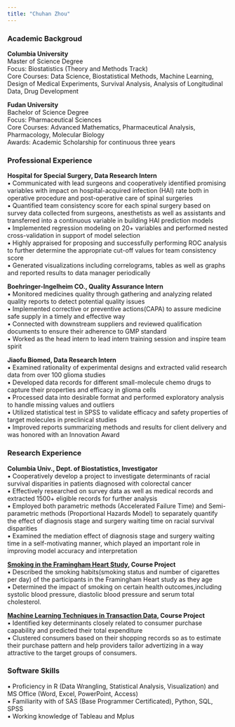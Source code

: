 ```yaml
---
title: "Chuhan Zhou"
---
```


### Academic Backgroud
**Columbia University**  
Master of Science Degree  
Focus: Biostatistics (Theory and Methods Track)  
Core Courses: Data Science, Biostatistical Methods, Machine Learning, Design of Medical Experiments, Survival Analysis, Analysis of Longitudinal Data, Drug Development

**Fudan University**  
Bachelor of Science Degree     
Focus: Pharmaceutical Sciences  
Core Courses: Advanced Mathematics, Pharmaceutical Analysis, Pharmacology, Molecular Biology   
Awards: Academic Scholarship for continuous three years 

### Professional Experience  
**Hospital for Special Surgery, Data Research Intern**     
 ▪ Communicated with lead surgeons and cooperatively identified promising variables with impact on hospital-acquired infection (HAI) rate both in operative procedure and post-operative care of spinal surgeries      
 ▪ Quantified team consistency score for each spinal surgery based on survey data collected from surgeons, anesthetists as well as assistants and transferred into a continuous variable in building HAI prediction models   
 ▪ Implemented regression modeling on 20+ variables and performed nested cross-validation in support of model selection   
 ▪ Highly appraised for proposing and successfully performing ROC analysis to further determine the appropriate cut-off values for team consistency score  
 ▪ Generated visualizations including correlograms, tables as well as graphs and reported results to data manager periodically    

**Boehringer-Ingelheim CO., Quality Assurance Intern**     
 ▪ Monitored medicines quality through gathering and analyzing related quality reports to detect potential quality issues     
 ▪ Implemented corrective or preventive actions(CAPA) to assure medicine safe supply in a timely and effective way   
 ▪ Connected with downstream suppliers and reviewed qualification documents to ensure their adherence to GMP standard    
 ▪ Worked as the head intern to lead intern training session and inspire team spirit

**Jiaofu Biomed, Data Research Intern**    
▪ Examined rationality of experimental designs and extracted valid research data from over 100 glioma studies  
▪ Developed data records for different small-molecule chemo drugs to capture their properties and efficacy in glioma cells   
▪ Processed data into desirable format and performed exploratory analysis to handle missing values and outliers  
▪ Utilized statistical test in SPSS to validate efficacy and safety properties of target molecules in preclinical studies   
▪ Improved reports summarizing methods and results for client delivery and was honored with an Innovation Award


### Research Experience  
**Columbia Univ., Dept. of Biostatistics, Investigator**     
▪ Cooperatively develop a project to investigate determinants of racial survival disparities in patients diagnosed with colorectal cancer      
▪ Effectively researched on survey data as well as medical records and extracted 1500+ eligible records for further analysis  
▪	Employed both parametric methods (Accelerated Failure Time) and Semi-parametric methods (Proportional Hazards Model) to separately quantify the effect of diagnosis stage and surgery waiting time on racial survival disparities  
▪	Examined the mediation effect of diagnosis stage and surgery waiting time in a self-motivating manner, which played an important role in improving model accuracy and interpretation  

**[Smoking in the Framingham Heart Study](https://github.com/mxgdxbz/Framingham-Heart-study), Course Project**  
▪	Described the smoking habits(smoking status and number of cigarettes per day) of the participants in the Framingham Heart study as they age   
▪	Determined the impact of smoking on certain health outcomes,including systolic blood pressure, diastolic blood pressure and serum total cholesterol.  

**[Machine Learning Techniques in Transaction Data](https://github.com/mxgdxbz/Transaction-Data), Course Project**    
▪ Identified key determinants closely related to consumer purchase capability and predicted their total expenditure   
▪ Clustered consumers based on their shopping records so as to estimate their purchase pattern and help providers tailor advertizing in a way attractive to the target groups of consumers.  

### Software Skills    
▪	Proficiency in R (Data Wrangling, Statistical Analysis, Visualization) and MS Office (Word, Excel, PowerPoint, Access)  
▪	Familiarity with of SAS (Base Programmer Certificated), Python, SQL, SPSS   
▪	Working knowledge of Tableau and Mplus   
